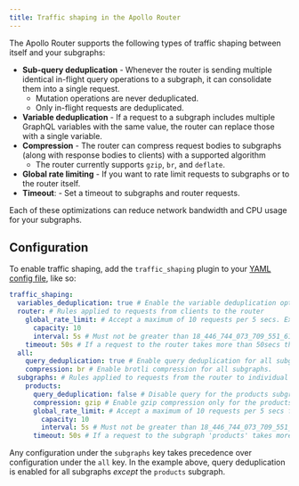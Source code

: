 ```yaml
---
title: Traffic shaping in the Apollo Router
---
```


The Apollo Router supports the following types of traffic shaping between itself and your subgraphs:

- **Sub-query deduplication** - Whenever the router is sending multiple identical in-flight query operations to a subgraph, it can consolidate them into a single request.
  - Mutation operations are never deduplicated.
  - Only in-flight requests are deduplicated.
- **Variable deduplication** - If a request to a subgraph includes multiple GraphQL variables with the same value, the router can replace those with a single variable.
- **Compression** - The router can compress request bodies to subgraphs (along with response bodies to clients) with a supported algorithm
  - The router currently supports `gzip`, `br`, and `deflate`.
- **Global rate limiting** - If you want to rate limit requests to subgraphs or to the router itself.
- **Timeout**: - Set a timeout to subgraphs and router requests.

Each of these optimizations can reduce network bandwidth and CPU usage for your subgraphs.

## Configuration

To enable traffic shaping, add the `traffic_shaping` plugin to your [YAML config file](./overview/#yaml-config-file), like so:

```yaml title="router.yaml"
traffic_shaping:
  variables_deduplication: true # Enable the variable deduplication optimization.
  router: # Rules applied to requests from clients to the router
    global_rate_limit: # Accept a maximum of 10 requests per 5 secs. Excess requests must be rejected.
      capacity: 10
      interval: 5s # Must not be greater than 18_446_744_073_709_551_615 milliseconds and not less than 0 milliseconds
    timeout: 50s # If a request to the router takes more than 50secs then cancel the request (30 sec by default)
  all:
    query_deduplication: true # Enable query deduplication for all subgraphs.
    compression: br # Enable brotli compression for all subgraphs.
  subgraphs: # Rules applied to requests from the router to individual subgraphs
    products:
      query_deduplication: false # Disable query for the products subgraph.
      compression: gzip # Enable gzip compression only for the products subgraph.
      global_rate_limit: # Accept a maximum of 10 requests per 5 secs from the router. Excess requests must be rejected.
        capacity: 10
        interval: 5s # Must not be greater than 18_446_744_073_709_551_615 milliseconds and not less than 0 milliseconds
      timeout: 50s # If a request to the subgraph 'products' takes more than 50secs then cancel the request (30 sec by default)
```

Any configuration under the `subgraphs` key takes precedence over configuration under the `all` key. In the example above, query deduplication is enabled for all subgraphs _except_ the `products` subgraph.

